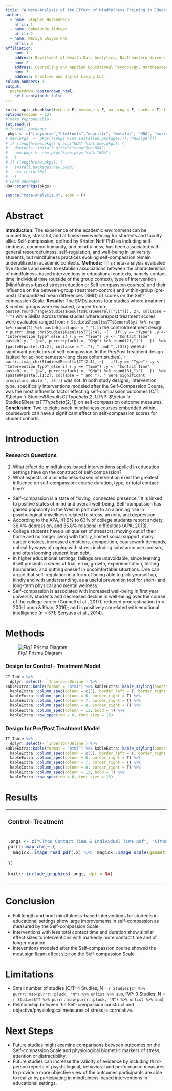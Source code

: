 ```yaml
---
title: "A Meta-Analysis of the Effect of Mindfulness Training in Education on Self-Compassion"
author:
  - name: Stephen Holsenbeck
    affil: 1
  - name: Babatunde Aideyan
    affil: 2
  - name: Mariya Shiyko PhD
    affil: 3
affiliation:
  - num: 1
    address: Department of Health Data Analytics, Northeastern University; Boston, MA
  - num: 2
    address: Counseling and Applied Educational Psychology, Northeastern University; Boston, MA
  - num: 3
    address: Creative and Joyful Living LLC
column_numbers: 3
output: 
  posterdown::posterdown_html:
    self_contained: false
---
```


```r
knitr::opts_chunk$set(echo = F, message = F, warning = F, cache = T, fig.align = 'center', fig.height = 5, fig.width = 7.5, tidy = T, tidy.opts = list(width.cutoff = 80))
options(scipen = 12)
# Make reproducible
set.seed(1)
# Install packages
 pkgs <- c("tidyverse","htmltools","magrittr", "metafor", "HDA", "extrafont")
# new.pkgs  <- pkgs[!(pkgs %in% installed.packages()[,"Package"])]
# if (length(new.pkgs) & any("HDA" %in% new.pkgs)) {
#   devtools::install_github("yogat3ch/HDA")
#   new.pkgs <- new.pkgs[!new.pkgs %in% "HDA"]
#   }
# if (length(new.pkgs)) {
#   install.packages(new.pkgs)
#   .rs.restartR()
#   }
# Load packages
HDA::startPkgs(pkgs)
```
```r
source("Meta-Analysis.R", echo = F)

```

<link rel="stylesheet" href="pd.css">


# Abstract

**Introduction:** The experience of the academic environment can be competitive, stressful, and at times overwhelming for students and faculty alike. Self-compassion, defined by Kristen Neff PhD as including self-kindness, common humanity, and mindfulness, has been associated with general resourcefulness, self-regulation, and well-being in university students, but mindfulness practices evoking self-compassion remain underutilized in academic contexts. **Methods:** This meta-analysis evaluated five studies and seeks to establish associations between the characteristics of mindfulness-based interventions in educational contexts, namely contact time, individual time (outside of the group context), type of intervention (Mindfulness-based stress reduction or Self-compassion courses) and their influence on the between-group (treatment-control) and within-group (pre-post) standardized mean differences (SMD) of scores on the Self-compassion Scale. **Results:** The SMDs across four studies where treatment & control groups were evaluated, ranged from `r  paste0(round(range(Studies$Results$CT$General[["yi"]]), 2), collapse = "-")` while SMDs across three studies where pre/post treatment scores were evaluated ranged from `r Studies$Results$TT$General$yi %>% range %>% round(2) %>% paste0(collapse = "-")`.  In the control/treatment design, `r purrr::imap_chr(Studies$Results$TT[2:4], ~{
  if(.y == "Type") .y <- "Intervention Type" else if (.y == "Time") .y <- "Contact Time"
  paste0(.y, " (p=", purrr::pluck(.x, "QMp") %>% round(2),")")  
})  %>% {paste0(paste(.[1:2], collapse = ", "), " and ",.[3])}` were all significant predictors of self-compassion. In the Pre/Post treatment design  (suited for ad-hoc semester-long class cohort studies),  `r purrr::imap_chr(Studies$Results$CT[2:4], ~{
  if(.y == "Type") .y <- "Intervention Type" else if (.y == "Time") .y <- "Contact Time"
  paste0(.y, " (p=", purrr::pluck(.x, "QMp") %>% round(3),")")  
})  %>% {paste0(paste(.[1:2], collapse = " and "), " were significant predictors while ",.[3])}` was not. In both study designs; Intervention type, specifically interventions modeled after the Self-Compassion Course, was the most influential factor effecting self-compassion outcomes (C/T: $\beta= `r Studies$Results$CT$Type$beta[2 ,1] %>% round(2)`$ P/P: $\beta= `r Studies$Results$TT$Type$beta[2 ,1] %>% round(2)`$) on self-compassion outcome measures. **Conclusion:** Two to eight-week mindfulness courses embedded within coursework can have a significant effect on self-compassion scores for student cohorts.

# Introduction
### Research Questions
<ol>
<li>What effect do mindfulness-based interventions applied in education settings have on the construct of self-compassion?</li>
<li>What aspects of a mindfulness-based intervention exert the greatest influence on self-compassion: course duration, type, or total contact time?</li>
</ol>
 
- Self-compassion is a state of “loving, connected presence.” It is linked to positive states of mind and overall well-being. Self-compassion has gained popularity in the West in part due to an alarming rise in psychological unwellness related to stress, anxiety, and depression. 
- According to the APA, 41.6% to 63% of college students report anxiety, 36.4% depression, and 35.8% relational difficulties (APA, 2013).
- College students have a unique set of stressors: moving out of their home and no longer living with family, limited social support, many career choices, increased ambitions, competition, coursework demands, unhealthy ways of coping with stress including substance use and sex, and often looming student loan debt.
- In higher educational settings, failings are unavoidable, since learning itself presents a series of trial, error, growth, experimentation, testing boundaries, and putting oneself in uncomfortable situations. One can argue that self-regulation in a form of being able to pick yourself up, kindly and with understanding, as a useful prevention tool for short- and long-term physical and mental wellness. 
- Self-compassion is associated with increased well-being in first year university students and decreased decline in well-being over the course of the college career (Gunnell et al., 2017), reduced procrastination (n = 200; Loona & Khan, 2016); and is positively correlated with emotional intelligence (n = 571; Şenyuva et al., 2014).

# Methods
![Fig.1 Prisma Diagram](PrismaDiagram.png)

### Design for Control - Treatment Model
```r

CT_Table %>%
  dplyr::select(- `Inperson/Online`) %>% 
kableExtra::kable(format = "html") %>% kableExtra::kable_styling(bootstrap_options = "striped", full_width = T, position = "center", font_size = 13) %>%
  kableExtra::column_spec(column = c(5), border_left = T, border_right = F) %>% 
  kableExtra::column_spec(column = 6, border_right = T) %>% 
  kableExtra::column_spec(column = 7, border_right = T) %>% 
  kableExtra::column_spec(column = 8, border_right = T) %>% 
  kableExtra::column_spec(column = 13, bold = T) %>%
  kableExtra::row_spec(row = 0, font_size = 15)
```

### Design for Pre/Post Treatment Model
```r
TT_Table %>%
  dplyr::select(- `Inperson/Online`) %>% 
kableExtra::kable(format = "html") %>% kableExtra::kable_styling(bootstrap_options = "striped", full_width = T, position = "center", font_size = 13) %>%
  kableExtra::column_spec(column = c(5), border_left = T, border_right = F) %>% 
  kableExtra::column_spec(column = 6, border_right = T) %>% 
  kableExtra::column_spec(column = 7, border_right = T) %>% 
  kableExtra::column_spec(column = 8, border_right = T) %>% 
  kableExtra::column_spec(column = 13, bold = T) %>%
  kableExtra::row_spec(row = 0, font_size = 15)
```

# Results
<table style="width=100%">
<tbody>
<tr>
<td>
<h3 class="text-center">Control-Treatment</h3>
</td>
<td>
<h3 class="text-center">Pre/Post</h3>
</td>
</tr>
<tr>
<td>

```r
.pngs <- c("CTMod Contact Time & Individual Time.pdf", "CTMod Duration in Weeks.pdf", "CTMod Intervention Type.pdf")  %>% 
purrr::map_chr(~ {
  magick::image_read_pdf(.x) %>%  magick::image_scale(geometry = magick::geometry_size_pixels(width = 1336 / 2, preserve_aspect = T)) %>% {magick::image_write(., path = stringr::str_replace(.x, "\\.pdf$", ".png"))}
  
})

knitr::include_graphics(.pngs, dpi = NA)
```  
</td>
<td>
  
```r
.pngs <- c("TTMod Contact Time & Individual Time.pdf", "TTMod Duration in Weeks.pdf", "TTMod Intervention Type.pdf")  %>% 
purrr::map_chr(~ {
  magick::image_read_pdf(.x) %>%  magick::image_scale(geometry = magick::geometry_size_pixels(width = 1336 / 2, preserve_aspect = T)) %>% {magick::image_write(., path = stringr::str_replace(.x, "\\.pdf$", ".png"))}
  
})

knitr::include_graphics(.pngs, dpi = NA)
```
</td>
</tr>
</tbody>
</table>

# Conclusion
- Full length and brief mindfulness-based interventions for students in educational settings show large improvements in self-compassion as measured by the Self-compassion Scale. 
- Interventions with less total contact time and duration show similar effect sizes to interventions with markedly more contact time and of longer duration. 
- Inteventions modeled after the Self-compassion course showed the most significant effect size on the Self-compassion Scale.

# Limitations
- Small number of studies (C/T: 4 Studies, N = `r Studies$CT %>% purrr::map(purrr::pluck, "N") %>% unlist %>% sum`, P/P: 3 Studies, N = `r Studies$TT %>% purrr::map(purrr::pluck, "N") %>% unlist %>% sum`)
- Relationship between the Self-compassion construct and objective/physiological measures of stress is correlative.

# Next Steps 
- Future studies might examine comparisons between outcomes on the Self-compassion Scale and physiological biometric markers of stress, attention or distractibility. 
- Future studies can increase the validity of evidence by including third-person reports of psychological, behavioral and performance measures to provide a more objective view of the outcomes participants are able to realize by participating in mindfulness-based interventions in educational settings. 
